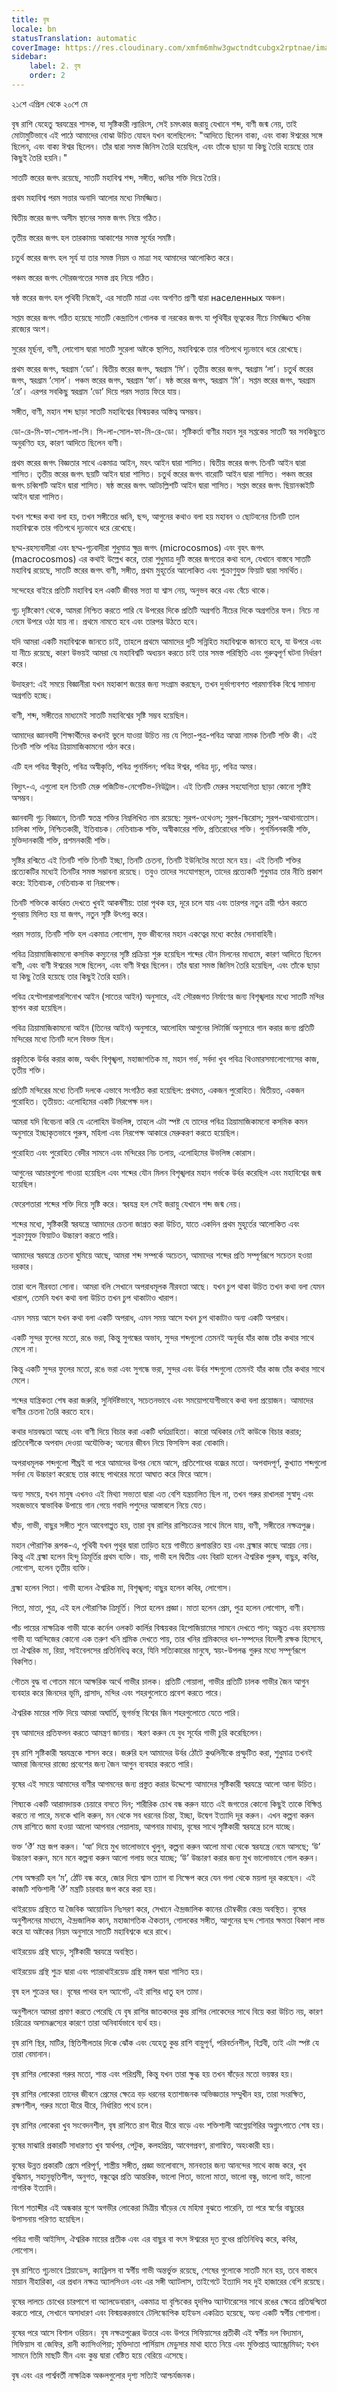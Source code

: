 ```yaml
---
title: বৃষ
locale: bn
statusTranslation: automatic
coverImage: https://res.cloudinary.com/xmfm6mhw3gwctndtcubgx2rptnae/image/upload/v1741354450/small_cover_tratado_esoterico_de_astrologia_hermetica_6210a35442.webp
sidebar:
    label: 2. বৃষ
    order: 2
---
```

২১শে এপ্রিল থেকে ২০শে মে

বৃষ রাশি যেহেতু স্বরযন্ত্রের শাসক, যা সৃষ্টিকারী ল্যারিংস, সেই চমৎকার জরায়ু যেখানে শব্দ, বাণী জন্ম নেয়, তাই মোটামুটিভাবে এই পাঠে আমাদের বোঝা উচিত যোহন যখন বলেছিলেন: "আদিতে ছিলেন বাক্য, এবং বাক্য ঈশ্বরের সঙ্গে ছিলেন, এবং বাক্য ঈশ্বর ছিলেন। তাঁর দ্বারা সমস্ত জিনিস তৈরি হয়েছিল, এবং তাঁকে ছাড়া যা কিছু তৈরি হয়েছে তার কিছুই তৈরি হয়নি।"

সাতটি স্তরের জগৎ রয়েছে, সাতটি মহাবিশ্ব শব্দ, সঙ্গীত, ধ্বনির শক্তি দিয়ে তৈরি।

প্রথম মহাবিশ্ব পরম সত্তার অনাদি আলোর মধ্যে নিমজ্জিত।

দ্বিতীয় স্তরের জগৎ অসীম স্থানের সমস্ত জগৎ নিয়ে গঠিত।

তৃতীয় স্তরের জগৎ হল তারকাময় আকাশের সমস্ত সূর্যের সমষ্টি।

চতুর্থ স্তরের জগৎ হল সূর্য যা তার সমস্ত নিয়ম ও মাত্রা সহ আমাদের আলোকিত করে।

পঞ্চম স্তরের জগৎ সৌরজগতের সমস্ত গ্রহ নিয়ে গঠিত।

ষষ্ঠ স্তরের জগৎ হল পৃথিবী নিজেই, এর সাতটি মাত্রা এবং অগণিত প্রাণী দ্বারা населенных অঞ্চল।

সপ্তম স্তরের জগৎ গঠিত হয়েছে সাতটি কেন্দ্রাতিগ গোলক বা নরকের জগৎ যা পৃথিবীর ভূত্বকের নীচে নিমজ্জিত খনিজ রাজ্যের অংশ।

সুরের মূর্ছনা, বাণী, লোগোস দ্বারা সাতটি সুরেলা অষ্টকে স্থাপিত, মহাবিশ্বকে তার গতিপথে দৃঢ়ভাবে ধরে রেখেছে।

প্রথম স্তরের জগৎ, স্বরগ্রাম ‘ডো’। দ্বিতীয় স্তরের জগৎ, স্বরগ্রাম ‘সি’। তৃতীয় স্তরের জগৎ, স্বরগ্রাম ‘লা’। চতুর্থ স্তরের জগৎ, স্বরগ্রাম ‘সোল’। পঞ্চম স্তরের জগৎ, স্বরগ্রাম ‘ফা’। ষষ্ঠ স্তরের জগৎ, স্বরগ্রাম ‘মি’। সপ্তম স্তরের জগৎ, স্বরগ্রাম ‘রে’। এরপর সবকিছু স্বরগ্রাম ‘ডো’ দিয়ে পরম সত্তায় ফিরে যায়।

সঙ্গীত, বাণী, মহান শব্দ ছাড়া সাতটি মহাবিশ্বের বিস্ময়কর অস্তিত্ব অসম্ভব।

ডো-রে-মি-ফা-সোল-লা-সি। সি-লা-সোল-ফা-মি-রে-ডো। সৃষ্টিকর্তা বাণীর মহান সুর সপ্তকের সাতটি স্বর সবকিছুতে অনুরণিত হয়, কারণ আদিতে ছিলেন বাণী।

প্রথম স্তরের জগৎ বিজ্ঞতার সাথে একমাত্র আইন, মহৎ আইন দ্বারা শাসিত। দ্বিতীয় স্তরের জগৎ তিনটি আইন দ্বারা শাসিত। তৃতীয় স্তরের জগৎ ছয়টি আইন দ্বারা শাসিত। চতুর্থ স্তরের জগৎ বারোটি আইন দ্বারা শাসিত। পঞ্চম স্তরের জগৎ চব্বিশটি আইন দ্বারা শাসিত। ষষ্ঠ স্তরের জগৎ আটচল্লিশটি আইন দ্বারা শাসিত। সপ্তম স্তরের জগৎ ছিয়ানব্বইটি আইন দ্বারা শাসিত।

যখন শব্দের কথা বলা হয়, তখন সঙ্গীতের ধ্বনি, ছন্দ, আগুনের কথাও বলা হয় মহাবন ও ছোটবনের তিনটি তাল মহাবিশ্বকে তার গতিপথে দৃঢ়ভাবে ধরে রেখেছে।

ছদ্ম-রহস্যবাদীরা এবং ছদ্ম-গূঢ়বাদীরা শুধুমাত্র ক্ষুদ্র জগৎ (microcosmos) এবং বৃহৎ জগৎ (macrocosmos) এর কথাই উল্লেখ করে, তারা শুধুমাত্র দুটি স্তরের জগতের কথা বলে, যেখানে বাস্তবে সাতটি মহাবিশ্ব রয়েছে, সাতটি স্তরের জগৎ বাণী, সঙ্গীত, প্রথম মুহূর্তের আলোকিত এবং শুক্রাণুযুক্ত ফিয়াট দ্বারা সমর্থিত।

সন্দেহের বাইরে প্রতিটি মহাবিশ্ব হল একটি জীবন্ত সত্তা যা শ্বাস নেয়, অনুভব করে এবং বেঁচে থাকে।

গূঢ় দৃষ্টিকোণ থেকে, আমরা নিশ্চিত করতে পারি যে উপরের দিকে প্রতিটি অগ্রগতি নীচের দিকে অগ্রগতির ফল। নিচে না নেমে উপরে ওঠা যায় না। প্রথমে নামতে হবে এবং তারপর উঠতে হবে।

যদি আমরা একটি মহাবিশ্বকে জানতে চাই, তাহলে প্রথমে আমাদের দুটি সন্নিহিত মহাবিশ্বকে জানতে হবে, যা উপরে এবং যা নীচে রয়েছে, কারণ উভয়ই আমরা যে মহাবিশ্বটি অধ্যয়ন করতে চাই তার সমস্ত পরিস্থিতি এবং গুরুত্বপূর্ণ ঘটনা নির্ধারণ করে।

উদাহরণ: এই সময়ে বিজ্ঞানীরা যখন মহাকাশ জয়ের জন্য সংগ্রাম করছেন, তখন দুর্ভাগ্যবশত পারমাণবিক বিশ্বে সামান্য অগ্রগতি হচ্ছে।

বাণী, শব্দ, সঙ্গীতের মাধ্যমেই সাতটি মহাবিশ্বের সৃষ্টি সম্ভব হয়েছিল।

আমাদের জ্ঞানবাদী শিক্ষার্থীদের কখনই ভুলে যাওয়া উচিত নয় যে পিতা-পুত্র-পবিত্র আত্মা নামক তিনটি শক্তি কী। এই তিনটি শক্তি পবিত্র ত্রিয়ামাজিকামনো গঠন করে।

এটি হল পবিত্র স্বীকৃতি, পবিত্র অস্বীকৃতি, পবিত্র পুনর্মিলন; পবিত্র ঈশ্বর, পবিত্র দৃঢ়, পবিত্র অমর।

বিদ্যুৎ-এ, এগুলো হল তিনটি মেরু পজিটিভ-নেগেটিভ-নিউট্রাল। এই তিনটি মেরুর সহযোগিতা ছাড়া কোনো সৃষ্টিই অসম্ভব।

জ্ঞানবাদী গূঢ় বিজ্ঞানে, তিনটি স্বতন্ত্র শক্তির নিম্নলিখিত নাম রয়েছে: সুরপ-ওথেওস; সুরপ-স্কিরোস; সুরপ-আথানাতোস। চালিকা শক্তি, নিশ্চিতকারী, ইতিবাচক। নেতিবাচক শক্তি, অস্বীকারের শক্তি, প্রতিরোধের শক্তি। পুনর্মিলনকারী শক্তি, মুক্তিদানকারী শক্তি, প্রশমনকারী শক্তি।

সৃষ্টির রশ্মিতে এই তিনটি শক্তি তিনটি ইচ্ছা, তিনটি চেতনা, তিনটি ইউনিটের মতো মনে হয়। এই তিনটি শক্তির প্রত্যেকটির মধ্যেই তিনটির সমস্ত সম্ভাবনা রয়েছে। তবুও তাদের সংযোগস্থলে, তাদের প্রত্যেকটি শুধুমাত্র তার নীতি প্রকাশ করে: ইতিবাচক, নেতিবাচক বা নিরপেক্ষ।

তিনটি শক্তিকে কার্যরত দেখতে খুবই আকর্ষণীয়: তারা পৃথক হয়, দূরে চলে যায় এবং তারপর নতুন ত্রয়ী গঠন করতে পুনরায় মিলিত হয় যা জগৎ, নতুন সৃষ্টি উৎপন্ন করে।

পরম সত্তায়, তিনটি শক্তি হল একমাত্র লোগোস, মুক্ত জীবনের মহান একত্বের মধ্যে কণ্ঠের সেনাবাহিনী।

পবিত্র ত্রিয়ামাজিকামনো কসমিক কম্যুনের সৃষ্টি প্রক্রিয়া শুরু হয়েছিল শব্দের যৌন মিলনের মাধ্যমে, কারণ আদিতে ছিলেন বাণী, এবং বাণী ঈশ্বরের সঙ্গে ছিলেন, এবং বাণী ঈশ্বর ছিলেন। তাঁর দ্বারা সমস্ত জিনিস তৈরি হয়েছিল, এবং তাঁকে ছাড়া যা কিছু তৈরি হয়েছে তার কিছুই তৈরি হয়নি।

পবিত্র হেপ্টাপারাপারশিনোখ আইন (সাতের আইন) অনুসারে, এই সৌরজগত নির্মাণের জন্য বিশৃঙ্খলার মধ্যে সাতটি মন্দির স্থাপন করা হয়েছিল।

পবিত্র ত্রিয়ামাজিকামনো আইন (তিনের আইন) অনুসারে, আলোহিম আগুনের লিটার্জি অনুসারে গান করার জন্য প্রতিটি মন্দিরের মধ্যে তিনটি দলে বিভক্ত ছিল।

প্রকৃতিকে উর্বর করার কাজ, অর্থাৎ বিশৃঙ্খলা, মহাজাগতিক মা, মহান গর্ভ, সর্বদা খুব পবিত্র থিওমারসমালোগোসের কাজ, তৃতীয় শক্তি।

প্রতিটি মন্দিরের মধ্যে তিনটি দলকে এভাবে সংগঠিত করা হয়েছিল: প্রথমত, একজন পুরোহিত। দ্বিতীয়ত, একজন পুরোহিত। তৃতীয়ত: এলোহিমের একটি নিরপেক্ষ দল।

আমরা যদি বিবেচনা করি যে এলোহিম উভলিঙ্গ, তাহলে এটা স্পষ্ট যে তাদের পবিত্র ত্রিয়ামাজিকামনো কসমিক কমন অনুসারে ইচ্ছাকৃতভাবে পুরুষ, মহিলা এবং নিরপেক্ষ আকারে মেরুকরণ করতে হয়েছিল।

পুরোহিত এবং পুরোহিত বেদীর সামনে এবং মন্দিরের নিচ তলায়, এলোহিমের উভলিঙ্গ কোরাস।

আগুনের আচারগুলো গাওয়া হয়েছিল এবং শব্দের যৌন মিলন বিশৃঙ্খলার মহান গর্ভকে উর্বর করেছিল এবং মহাবিশ্বের জন্ম হয়েছিল।

ফেরেশতারা শব্দের শক্তি দিয়ে সৃষ্টি করে। স্বরযন্ত্র হল সেই জরায়ু যেখানে শব্দ জন্ম নেয়।

শব্দের মধ্যে, সৃষ্টিকারী স্বরযন্ত্রে আমাদের চেতনা জাগ্রত করা উচিত, যাতে একদিন প্রথম মুহূর্তের আলোকিত এবং শুক্রাণুযুক্ত ফিয়াটও উচ্চারণ করতে পারি।

আমাদের স্বরযন্ত্রে চেতনা ঘুমিয়ে আছে, আমরা শব্দ সম্পর্কে অচেতন, আমাদের শব্দের প্রতি সম্পূর্ণরূপে সচেতন হওয়া দরকার।

তারা বলে নীরবতা সোনা। আমরা বলি সেখানে অপরাধমূলক নীরবতা আছে। যখন চুপ থাকা উচিত তখন কথা বলা যেমন খারাপ, তেমনি যখন কথা বলা উচিত তখন চুপ থাকাটাও খারাপ।

এমন সময় আসে যখন কথা বলা একটি অপরাধ, এমন সময় আসে যখন চুপ থাকাটাও অন্য একটি অপরাধ।

একটি সুন্দর ফুলের মতো, রঙে ভরা, কিন্তু সুগন্ধের অভাব, সুন্দর শব্দগুলো তেমনই অনুর্বর যাঁর কাজ তাঁর কথার সাথে মেলে না।

কিন্তু একটি সুন্দর ফুলের মতো, রঙে ভরা এবং সুগন্ধে ভরা, সুন্দর এবং উর্বর শব্দগুলো তেমনই যাঁর কাজ তাঁর কথার সাথে মেলে।

শব্দের যান্ত্রিকতা শেষ করা জরুরি, সুনির্দিষ্টভাবে, সচেতনভাবে এবং সময়োপযোগীভাবে কথা বলা প্রয়োজন। আমাদের বাণীর চেতনা তৈরি করতে হবে।

কথার দায়বদ্ধতা আছে এবং বাণী দিয়ে বিচার করা একটি ধর্মদ্রোহিতা। কারো অধিকার নেই কাউকে বিচার করার; প্রতিবেশীকে অপবাদ দেওয়া অযৌক্তিক; অন্যের জীবন নিয়ে ফিসফিস করা বোকামি।

অপরাধমূলক শব্দগুলো শীঘ্রই বা পরে আমাদের উপর নেমে আসে, প্রতিশোধের বজ্রের মতো। অপবাদপূর্ণ, কুখ্যাত শব্দগুলো সর্বদা যে উচ্চারণ করেছে তার কাছে পাথরের মতো আঘাত করে ফিরে আসে।

অন্য সময়ে, যখন মানুষ এখনও এই মিথ্যা সভ্যতা দ্বারা এত বেশি যন্ত্রচালিত ছিল না, তখন গরুর রাখালরা সুস্বাদু এবং সহজভাবে স্বাভাবিক উপায়ে গান গেয়ে গবাদি পশুদের আস্তাবলে নিয়ে যেত।

ষাঁড়, গাভী, বাছুর সঙ্গীত শুনে আবেগাপ্লুত হয়, তারা বৃষ রাশির রাশিচক্রের সাথে মিলে যায়, বাণী, সঙ্গীতের নক্ষত্রপুঞ্জ।

মহান পৌরাণিক রূপক-এ, পৃথিবী যখন পৃথুর দ্বারা তাড়িত হয়ে গাভীতে রূপান্তরিত হয় এবং ব্রহ্মার কাছে আশ্রয় নেয়। কিন্তু এই ব্রহ্মা হলেন হিন্দু ত্রিমূর্তির প্রথম ব্যক্তি। বাচ, গাভী হল দ্বিতীয় এবং বিরাট হলেন ঐশ্বরিক পুরুষ, বাছুর, কবির, লোগোস, হলেন তৃতীয় ব্যক্তি।

ব্রহ্মা হলেন পিতা। গাভী হলেন ঐশ্বরিক মা, বিশৃঙ্খলা; বাছুর হলেন কবির, লোগোস।

পিতা, মাতা, পুত্র, এই হল পৌরাণিক ত্রিমূর্তি। পিতা হলেন প্রজ্ঞা। মাতা হলেন প্রেম, পুত্র হলেন লোগোস, বাণী।

পাঁচ পায়ের নাক্ষত্রিক গাভী যাকে কর্নেল ওলকট কার্লির বিস্ময়কর হিপোজিয়ামের সামনে দেখতে পান; অদ্ভুত এবং রহস্যময় গাভী যা আন্দিজের কোনো এক তরুণ খনি শ্রমিক দেখতে পায়, তার খনির শ্রমিকদের ধন-সম্পদের বিদেশী রক্ষক হিসেবে, তা ঐশ্বরিক মা, রিয়া, সাইবেলসের প্রতিনিধিত্ব করে, যিনি সত্যিকারের মানুষে, স্বয়ং-উপলব্ধ গুরুর মধ্যে সম্পূর্ণরূপে বিকশিত।

গৌতম বুদ্ধ বা গোতম মানে আক্ষরিক অর্থে গাভীর চালক। প্রতিটি গোয়ালা, গাভীর প্রতিটি চালক গাভীর জৈন আগুন ব্যবহার করে জিনদের ভূমি, প্রাসাদ, মন্দির এবং শহরগুলোতে প্রবেশ করতে পারে।

ঐশ্বরিক মায়ের শক্তি দিয়ে আমরা অঘার্তি, ভূগর্ভস্থ বিশ্বের জিন শহরগুলোতে যেতে পারি।

বৃষ আমাদের প্রতিফলন করতে আমন্ত্রণ জানায়। স্মরণ করুন যে বুধ সূর্যের গাভী চুরি করেছিলেন।

বৃষ রাশি সৃষ্টিকারী স্বরযন্ত্রকে শাসন করে। জরুরি হল আমাদের উর্বর ঠোঁটে কুণ্ডলিনীকে প্রস্ফুটিত করা, শুধুমাত্র তখনই আমরা জিনদের রাজ্যে প্রবেশের জন্য জৈন আগুন ব্যবহার করতে পারি।

বৃষের এই সময়ে আমাদের বাণীর আগমনের জন্য প্রস্তুত করার উদ্দেশ্যে আমাদের সৃষ্টিকারী স্বরযন্ত্রে আলো আনা উচিত।

শিষ্যকে একটি আরামদায়ক চেয়ারে বসতে দিন; শারীরিক চোখ বন্ধ করুন যাতে এই জগতের কোনো কিছুই তাকে বিক্ষিপ্ত করতে না পারে, মনকে খালি করুন, মন থেকে সব ধরনের চিন্তা, ইচ্ছা, উদ্বেগ ইত্যাদি দূর করুন। এখন কল্পনা করুন মেষ রাশিতে জমা হওয়া আলো আপনার পেয়ালায়, আপনার মাথায়, বৃষের সাথে সৃষ্টিকারী স্বরযন্ত্রে চলে যাচ্ছে।

ভক্ত ‘ঔঁ’ মন্ত্র জপ করুন। ‘আ’ দিয়ে মুখ ভালোভাবে খুলুন, কল্পনা করুন আলো মাথা থেকে স্বরযন্ত্রে নেমে আসছে; ‘উ’ উচ্চারণ করুন, মনে মনে কল্পনা করুন আলো গলায় ভরে যাচ্ছে; ‘উ’ উচ্চারণ করার জন্য মুখ ভালোভাবে গোল করুন।

শেষ অক্ষরটি হল ‘ম’, ঠোঁট বন্ধ করে, জোর দিয়ে শ্বাস ত্যাগ বা নিক্ষেপ করে যেন গলা থেকে ময়লা দূর করছেন। এই কাজটি শক্তিশালী ‘ঔঁ’ মন্ত্রটি চারবার জপ করে করা হয়।

থাইরয়েড গ্রন্থিতে যা জৈবিক আয়োডিন নিঃসরণ করে, সেখানে ঐন্দ্রজালিক কানের চৌম্বকীয় কেন্দ্র অবস্থিত। বৃষের অনুশীলনের মাধ্যমে, ঐন্দ্রজালিক কান, মহাজাগতিক ঐকতান, গোলকের সঙ্গীত, আগুনের ছন্দ শোনার ক্ষমতা বিকাশ লাভ করে যা অষ্টকের নিয়ম অনুসারে সাতটি মহাবিশ্বকে ধরে রাখে।

থাইরয়েড গ্রন্থি ঘাড়ে, সৃষ্টিকারী স্বরযন্ত্রে অবস্থিত।

থাইরয়েড গ্রন্থি শুক্র দ্বারা এবং প্যারাথাইরয়েড গ্রন্থি মঙ্গল দ্বারা শাসিত হয়।

বৃষ হল শুক্রের ঘর। বৃষের পাথর হল অ্যাগেট, এই রাশির ধাতু হল তামা।

অনুশীলনে আমরা প্রমাণ করতে পেরেছি যে বৃষ রাশির জাতকদের কুম্ভ রাশির লোকেদের সাথে বিয়ে করা উচিত নয়, কারণ চরিত্রের অসামঞ্জস্যের কারণে তারা অনিবার্যভাবে ব্যর্থ হয়।

বৃষ রাশি স্থির, মাটির, স্থিতিশীলতার দিকে ঝোঁক এবং যেহেতু কুম্ভ রাশি বায়ুপূর্ণ, পরিবর্তনশীল, বিপ্লবী, তাই এটা স্পষ্ট যে তারা বেমানান।

বৃষ রাশির লোকেরা গরুর মতো, শান্ত এবং পরিশ্রমী, কিন্তু যখন তারা ক্ষুব্ধ হয় তখন ষাঁড়ের মতো ভয়ঙ্কর হয়।

বৃষ রাশির লোকেরা তাদের জীবনে প্রেমের ক্ষেত্রে বড় ধরনের হতাশাজনক অভিজ্ঞতার সম্মুখীন হয়, তারা সংরক্ষিত, রক্ষণশীল, গরুর মতো ধীরে ধীরে, নির্ধারিত পথে চলে।

বৃষ রাশির লোকেরা খুব সংবেদনশীল, বৃষ রাশিতে রাগ ধীরে ধীরে বাড়ে এবং শক্তিশালী আগ্নেয়গিরির অগ্ন্যুৎপাতে শেষ হয়।

বৃষের মাঝারি প্রকারটি সাধারণত খুব স্বার্থপর, পেটুক, কলহপ্রিয়, আবেগপ্রবণ, রাগান্বিত, অহংকারী হয়।

বৃষের উন্নত প্রকারটি প্রেমে পরিপূর্ণ, শাস্ত্রীয় সঙ্গীত, প্রজ্ঞা ভালোবাসে, মানবতার জন্য আনন্দের সাথে কাজ করে, খুব বুদ্ধিমান, সহানুভূতিশীল, অনুগত, বন্ধুত্বের প্রতি আন্তরিক, ভালো পিতা, ভালো মাতা, ভালো বন্ধু, ভালো ভাই, ভালো নাগরিক ইত্যাদি।

বিংশ শতাব্দীর এই অন্ধকার যুগে অগভীর লোকেরা মিত্রীয় ষাঁড়ের যে মহিমা বুঝতে পারেনি, তা পরে স্বর্ণের বাছুরের উপাসনায় পরিণত হয়েছিল।

পবিত্র গাভী আইসিস, ঐশ্বরিক মায়ের প্রতীক এবং এর বাছুর বা বৎস ঈশ্বরের দূত বুধের প্রতিনিধিত্ব করে, কবির, লোগোস।

বৃষ রাশিতে গূঢ়ভাবে প্লিয়াডেস, ক্যাব্রিলস বা স্বর্গীয় গাভী অন্তর্ভুক্ত রয়েছে, শেষের গুলোকে সাতটি মনে হয়, তবে বাস্তবে মায়ান নীহারিকা, এর প্রধান নক্ষত্র অ্যালসিওন এবং এর সঙ্গী অ্যাটলাস, তাইগেটে ইত্যাদি সহ দুই হাজারের বেশি রয়েছে।

বৃষের লালচে চোখের চারপাশে বা অ্যালডেবারান, একমাত্র যা বৃশ্চিকের হৃদপিণ্ড অ্যান্টারেসের সাথে রঙের ক্ষেত্রে প্রতিদ্বন্দ্বিতা করতে পারে, সেখানে অসাধারণ এবং বিস্ময়করভাবে টেলিস্কোপিক হাইডস একত্রিত হয়েছে, অন্য একটি স্বর্গীয় গোশালা।

বৃষের পরে আসে বিশাল ওরিয়ন। বৃষ নক্ষত্রপুঞ্জের উত্তরে এবং উপরে সিফিয়াসের প্রতীকী এই স্বর্গীয় দল বিদ্যমান, সিফিয়াস বা জেফির, রানী ক্যাসিওপিয়া; মুক্তিদাতা পার্সিয়াস মেডুসার মাথা হাতে নিয়ে এবং মুক্তিপ্রাপ্ত অ্যান্ড্রোমিডা; যখন সামনে তিমি মাছটি মীন এবং কুম্ভ দ্বারা বেষ্টিত হয়ে বেরিয়ে এসেছে।

বৃষ এবং এর পার্শ্ববর্তী নাক্ষত্রিক অঞ্চলগুলোর দৃশ্য সত্যিই আশ্চর্যজনক।
